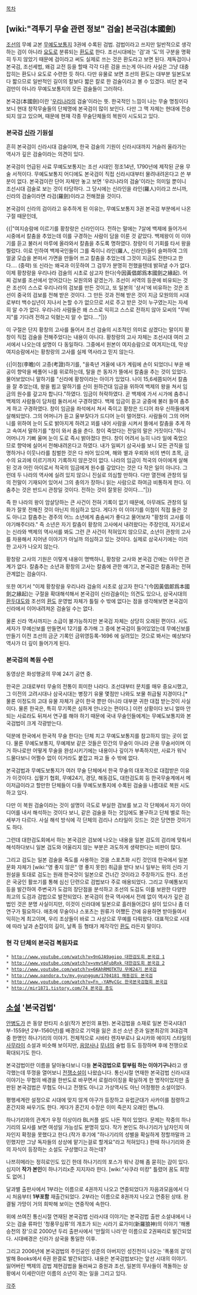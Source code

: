 [[목차]]
== [wiki:"격투기 무술 관련 정보" 검술] 본국검(本國劍) ==
[[조선]]의 무예 교본 [[무예도보통지]] 3권에 수록된 검법. 검법이라고 쓰지만 일반적으로 생각하는 검이 아니라 [[요도]]로 분류되는 [[환도]]로 한다. 조선시대에는 '검'과 '도'의 구분을 명확히 두지 않았기 때문에 검이라고 써도 실제로 쓰는 것은 환도라고 보면 된다. 제독검이나 본국검, 조선세법, 왜검 교전 등을 할때 각각 다른 검을 쓰는게 아니라 사실은 그냥 대충 잡히는 환도나 요도로 수련한 듯 하다. 다만 유물로 보면 조선의 환도는 대부분 일본도보다 짧으므로 일반적인 길이의 칼보다 짧은 칼로 한 검술이라고 볼 수 있겠다. 비단 본국검만이 아니라 무예도보통지의 모든 검술들이 그러하다.

본국검(本國劍)이란 '[[우리나라]]의 검술'이라는 뜻. 한국적인 느낌이 나는 무술 명칭이다보니 현대 창작무술들의 단체명에 본국검이 많이 보인다. 다만 그 맥 자체는 현대에 전승되지 않고 있으며, 때문에 현재 각종 무술단체들의 복원이 시도되고 있다.

=== 본국검 [[신라]] 기원설 ===
흔히 본국검이 신라시대 검술이며, 한국 검술의 기원이 신라시대까지 거슬러 올라가는 역사가 깊은 검술이라는 의견이 있다.

본국검이 언급된 사료 무예도보통지는 조선 시대인 정조14년, 1790년에 제작된 군용 무술 서적이다. 무예도보통지 어디에도 본국검이 직접 신라시대부터 물려내려온다고 쓴 부분이 없다. 본국검이란 단어 자체만 놓고 보면 '우리나라의 검술'이라는 의미일 뿐이니 조선시대 검술로 보는 것이 타당하다. 그 당시에는 신라인을 라인(羅人)이라고 쓰니까, 신라의 검술이라면 라검(羅劍)이라고 전해졌을 것이다.

본국검이 신라의 검이라고 유추하게 된 이유는, 무예도보통지 3권 본국검 부분에서 나온 구절 때문인데,

{{|"여지승람에 이르기를 황창랑은 신라인이다. 전하는 말에는 7살에 백제에 들어가서 시중에서 칼춤을 추었는데 이를 구경하는 사람이 담을 이룬 것 같았다. 백제왕이 이 이야기를 듣고 불러서 마루에 올라와서 칼춤을 추도록 명하였다. 창랑이 이 기회를 타서 왕을 찔렀다. 이로 인하여 백제국인들이 그를 죽이니 라인(羅人, 신라인)들이 슬퍼하여 그의 얼굴 모습을 본떠서 가면을 만들어 쓰고 칼춤을 추었는데 그것이 지금도 전한다고 한다.... (중략)
또 신라는 왜국과 이웃하여 그 검무가 분명히 전했을텐데 밝혀낼 수가 없다. 이제 황창랑을 우리나라 검술의 시초로 삼고자 한다(今因黃倡郞爲本國劍之緣起). 어찌 검보를 조선에서 얻어갔다는 모원의와 같겠는가. 조선이 서역의 등운에 비유되는 것은 조선이 스스로 우리나라의 검보를 만든 것이고, 또 일본의 '상서'에 비유하는 것은 조선이 중국의 검보를 전해 받은 것이다. 그 만든 것과 전해 받은 것이 지금 모원의의 시대로부터 백수십년이 지나서 논할 수가 없으므로 서로 주고 받은 것이 누구였는지는 자세히 알 수가 없다. 우리나라 사람들은 왜 스스로 익히고 스스로 전하지 않아 모씨의 "무비지"를 기다려 전하고 익혔는지 알 수 없다...."|}}

이 구절은 단지 황창의 고사를 들어서 조선 검술의 시조적인 의미로 삼겠다는 말이지 황창이 직접 검술을 전해주었다는 내용이 아니다. 황창랑의 고사 자체는 조선시대 여러 고서에서 나오는데 설명이 다 동일하다. 그중에서 원본이 여지승람으로 여겨지는데, 막상 여지승람에서는 황창랑의 고사를 실제 역사라고 믿지 않는다.

{{|이첨(李瞻)이 고증(考證)하기를, "을축년 겨울에 내가 계림에 손이 되었더니 부윤 배공이 향악을 베풀어 나를 위로하는데, 탈을 쓴 동자가 뜰에서 칼춤을 추는 것이 있었다. 물어보았더니 말하기를 "신라에 황창이라는 아이가 있었다. 나이 15,6세쯤되어서 칼춤을 잘 추었는데, 왕을 뵙고 말하기를 신이 원하건대 임금을 위하여 백제의 왕을 쳐서 임금의 원수를 갚고자 합니다."하였다. 임금이 허락하였다. 곧 백제에 가서 시가에 춤추니 백제의 사람들이 담처럼 둘러서서 구경하였다. 백제 임금이 듣고 궁중에 불러 들여 춤추게 하고 구경하였다. 창이 임금을 좌석에서 쳐서 죽이고 황창은 드디어 좌우 신하들에게 살해되었다. 그의 어머니가 듣고 울부짖다가 드디어 눈이 멀어졌다. 사람들이 그의 어머니를 위하여 눈이 도로 밝아지게 하려고 꾀를 내어 사람을 시켜서 뜰에서 칼춤을 추게 하고 속여서 말하기를 "창이 와서 춤을 춘다. 창이 죽었다는 전일의 말은 거짓이다."하니 어머니가 기뻐 울며 눈이 도로 즉시 밝아졌다 한다. 창이 어려서 능히 나라 일에 죽었으므로 향악에 실어서 전해내려온다고 하였다. 내가 일찌기 삼국사를 보니 모든 관직을 임명하거나 이웃나라를 침벌한 것은 다 씌어 있으며, 해와 별과 우뢰와 비의 변이 초목, 금수의 요괴에 이르기까지 기록하지 않은것이 없다. 나라의 임금이 적국의 아이에게 살해된 것과 어린 아이로서 적국의 임금에게 원수를 갚았다는 것은 다 작은 일이 아니다. 그런데 두 나라의 역사에 실려 있지 않으니 진실로 의심할 만하다. 다만 열전에 관창의 일의 전말이 기재되어 있어서 그의 충의가 장하니 읽는 사람으로 하여금 비통하게 한다. 이 춤추는 것은 반드시 관창일 것이다. 전하는 것이 잘못된 것이다...."|}}

즉 한 나라의 왕이 암살당하는 큰 사건이 전혀 기록이 없기 때문에, 아무래도 관창의 일화가 잘못 전해진 것이 아닌지 의심하고 있다. 게다가 이 이야기를 이첨이 직접 들은 것도 아니고 칼춤추는 경주의 어느 소년에게 춤솜씨가 좋다고 물어보자 "황창의 고사를 이야기해주더라." 즉 소년은 자기 칼춤이 황창의 고사에서 내려왔다는 주장인데, 자기로서는 신라와 백제의 역사서를 봐도 그런 큰 사건이 적혀있지 않으므로, 소년이 관창의 고사를 차용해서 지어낸 이야기가 아닐까 의심하고 있는 것이다. 실제로 삼국사기에는 이러한 고사가 나오지 않는다.

황창랑 고사의 기원은 이렇게 내용이 명백하니, 황창랑 고사와 본국검 간에는 아무런 관계가 없다. 칼춤추는 소년과 황창의 고사는 칼춤에 관한 얘기고, 본국검은 칼춤과는 전혀 관계없는 검술이다.

또한 여기서 "이제 황창랑을 우리나라 검술의 시초로 삼고자 한다."(今因黃倡郞爲本國劍之緣起)는 구절을 확대해석해서 본국검이 신라검술이는 의견도 있으나, 삼국시대의 [[환두대도]]와 조선의 [[환도]] 운영법 자체가 틀릴 수 밖에 없다는 점을 생각해보면 본국검이 신라에서 이어내려져온 검술일 수는 없다.

물론 신라 역사까지는 소급이 불가능하지만 본국검 자체는 상당히 오래된 편이다. 사도세자가 무예신보를 만들면서 12기를 추가해 그 중에 본국검이 들어있었는데 무예신보를 만들기 이전 조선의 금군 기록인 금위영등록-1696 에 실려있는 것으로 봐서는 예상보다 역사가 더 깊이 들어가게 된다. 

=== 본국검의 복원 수련 ===
{{{#!html
<iframe width="600" height="450" src="http://www.youtube.com/embed/5zRTt4SIrBY" frameborder="0" allowfullscreen></iframe>}}}

동영상은 화성행궁의 무예 24기 공연 중. 

한국은 고대로부터 무술의 전통이 희미한 나라다. 조선대부터 문치를 매우 중요시했고, 그 이전의 고려시대나 삼국시대는 병장기 유물 몇점만 나와도 보물 취급될 지경이다.[* 물론 이정도의 고대 유물 자체가 굳이 한국 뿐만 아니라 대부분 귀한 대접 받는것이 사실이다. 물론 한국은, 특히 무기쪽은 심하게 안나오는 편이다.] 이런 상황이다 보니 얼마 안되는 사료라도 뒤져서 연구를 해야 하기 때문에 국내 무술인들에게는 무예도보통지와 본국검법이 크게 각광받는다.

덕분에 한국에서 한국적 무술 한다는 단체 치고 무예도보통지를 참고하지 않는 곳이 없다. 물론 무예도보통지, 무예제보 같은 것들은 민간의 무술이 아니라 군용 무술서이며 이거 하나로만 어떻게 무술을 완성시키기에는 내용이나 깊이가 부족하지만, 사료가 워낙 드물다보니 어쩔수 없이 이거라도 붙잡고 파고 들 수 밖에 없다.

본국검법과 무예도보통지가 여러 무술 단체에서 한국 무술의 대포격으로 대접받은 이유가 이것이다. 십팔기 협회, 무예24기, 경당, 해동검도, 대한검도회 등 한국무술계에서 메이저급이라고 할만한 단체들이 다들 무예도보통지에 수록된 검술을 나름대로 복원 시도하고 있다.

다만 이 복원 검술이라는 것이 설명이 극도로 부실한 검보를 보고 각 단체에서 자기 아이디어를 내서 해석하는 것이다 보니, 같은 검술을 하는 것임에도 불구하고 단체 별로 하는 세부가 다르다. 사실 해석 방식에 각 단체의 검리나 스타일이 깃드는 것은 당연한 것이기도 하다.

그런데 대한검도회에서 하는 본국검은 검보에 나오는 내용을 일본 검도의 검리에 맞춰서 해석하다보니 일본 검도와 어울리지 않는 부분은 과도하게 생략한다는 비판이 많다. 

그리고 검도는 일본 검술을 죽도를 사용하는 것을 스포츠화 시킨 것인데 한국에서 일본 문화 자체가 [wiki:"영 좋지 않은" 영 좋지 못한] 취급을 받다 보니 일부는 위의 신라 기원설을 토대로 검도는 원래 한국것이 일본으로 건너간 것이라고 주장하기도 한다. 조선은 국궁인 활쏘기를 통해 심신 단련으로 검법보다 주로 애용되었다. 그리고 무예통보지 등을 발간하여 주변국가 도검의 장단점을 분석하고 조선의 도검도 이를 보완한 다양한 최고의 도검과 검법으로 발전되었다. 본국검이 한국 역사에서 전례 없이 역사가 깊은 검법인 것은 분명 사실이지만, 이것이 신라대에 일본으로 흘러들어갔다 설이 있으나 좀 더 연구가 필요하다. 애초에 무술이나 스포츠는 원류가 어쨌든 간에 유용하면 받아들여서 익히는게 최고이며, 우리 조상들이 바로 그 사상으로 무예를 다뤄왔다. 대표적으로 시대에 따라 날과 손잡이의 길이, 날폭 등 형태가 제각각인 [[환도]] 라든지 말이다.

=== 현 각 단체의 본국검 복원자료 ===
 * [[http://www.youtube.com/watch?v=9nGJA9agipo 대한검도회 본국검 1]]
 * [[http://www.youtube.com/watch?v=vmvtAFubRxk 대한검도회 본국검 2]]
 * [[http://www.youtube.com/watch?v=6KAhRMOTKTU 무예24기 본국검]]
 * [[http://www.pandora.tv/my.gyunggum/1704181 해동검도 본국검]]
 * [[http://www.youtube.com/watch?v=Fn_-YAMyCGc 한국본국검협회 본국검]]
 * [[http://mir1871.tistory.com/74 본국검 총도]]

== [[소설]] '본국검법' ==
[[안병도]]가 쓴 동양 판타지 소설(작가 본인의 표현). 본국검법을 소재로 일본 전국시대(1부-1559년 2부-1560년)를 배경으로 기억을 잃은 조선 소년 준과 일본최강의 3대검객중 한명인 하나기리의 이야기. 전체적으로 시바타 렌자부로나 요시카와 에이지 스타일의 [[사무라이]] 소설과 비슷해 보이지만, [[음양사]]나 [[무녀]]의 술법 등도 등장하며 후에 전쟁으로 확대되기도 한다.

본국검법이란 이름을 달아놓다보니 다들 '''본국검법으로 칼부림 하는 이야기구나'''라고 생각했는데 뚜껑을 열어보니 [[전쟁소설]]이 나왔습니다.
통신시절 연재한 본국검법 신라시대 이야기는 무협의 배경을 한반도로 바꾸면서 로컬라이징을 확실하게 한 명작이었지만 출판된 본국검법은 무협도 아니고 전쟁도 아니고 가상역사도 아닌 어정쩡한 소설이었다.

평행세계란 설정으로 시대에 맞지 않게 야구가 등장하고 유럽군대가 사카이를 점령하고 혼간지와 싸우기도 한다. 게다가 혼간지 수장은 이미 죽은지 오래인 렌뇨다.

하나기리와의 관계가 우정 이상이라 BL커플 설도 나돈 적이 있었다. 문제는 작중의 하나기리의 묘사를 보면 여성일 가능성도 분명히 있다. 작가 본인도 하나기리가 남자인지 여자인지 확정을 못했다고 한다.(작가 후기에 "하나기리의 성별을 확실하게 정할까말까 고민했지만 그냥 독자들의 상상에 맡기는걸로 할게요"라고 적혀있다.) 한때 하나기리와 준의 자식이 등장하는 소설도 구상했다고 하는데?

나쯔히메라는 정히로인도 있긴 한데 하나기리의 포스가 워낙 강해 좀 묻히는 감이 있다. 심지어 '''작가 본인'''이 하나기리x준 지지자라 한다. [wiki:"사쿠라 미캉" 틀렸어 꿈도 희망도 없어.]

달과별 출판사에서 1부라는 이름으로 4권까지 나오고 연중되었다가 자음과모음에서 다시 처음부터 '''1부포함''' 재출간되었다. 2부라는 이름으로 8권까지 나오고 연중된 상태. 완결될 가망이 거의 희박해 보이는 연중작에 속한다.

위에 쓰여진 통신시절 연재된 본국검법 신라시대 이야기는 본국검법 출판 소설내에서 나오는 검술 류파인 '청풍무심류'의 개조가 되는 시라기 료가미(新羅狼神)의 이야기 '해룡승천의 장'으로 2000년 두리 출판사에서 '만월의 나라'란 이름으로 2권짜리로 발간되었다. 시대배경은 신라가 삼국을 통일한 이후. 

그리고 2006년에 본국검법의 주인공인 성준의 아버지인 성진천이 나오는 '폭풍의 검'이 발해 Books에서 6권 완결로 발간되었다. 내용은 본국검법보다는 앞선 시대의 이야기. 잃어버린 백제의 검법 제현검법을 둘러싸고 중원과 조선, 일본의 무사들이 격돌하는 상황에서 이세란이란 이름의 소년이 겪는 일을 그리고 있다.

[[각주]]
